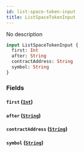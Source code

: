 ```yaml
---
id: list-space-token-input
title: ListSpaceTokenInput
---
```



No description

```graphql
input ListSpaceTokenInput {
  first: Int
  after: String
  contractAddress: String
  symbol: String
}
```


### Fields

#### `first` ([`Int`](../../references/scalars/int))




#### `after` ([`String`](../../references/scalars/string))




#### `contractAddress` ([`String`](../../references/scalars/string))




#### `symbol` ([`String`](../../references/scalars/string))







